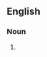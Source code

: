 {{also|lounge lizard}}
==English==

===Noun===
{{en-noun}}

# {{alternative spelling of|lounge lizard|lang=en}}